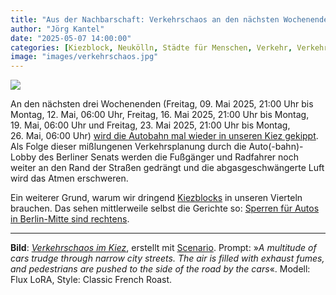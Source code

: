 ```yaml
---
title: "Aus der Nachbarschaft: Verkehrschaos an den nächsten Wochenenden"
author: "Jörg Kantel"
date: "2025-05-07 14:00:00"
categories: [Kiezblock, Neukölln, Städte für Menschen, Verkehr, Verkehrswende]
image: "images/verkehrschaos.jpg"
---
```


[![](images/verkehrschaos-b.jpg)](https://www.flickr.com/photos/schockwellenreiter/54503316748/)

An den nächsten drei Wochenenden (Freitag, 09.&nbsp;Mai&nbsp;2025, 21:00&nbsp;Uhr bis Montag, 12.&nbsp;Mai, 06:00&nbsp;Uhr, Freitag, 16.&nbsp;Mai&nbsp;2025, 21:00&nbsp;Uhr bis Montag, 19.&nbsp;Mai, 06:00&nbsp;Uhr und Freitag, 23.&nbsp;Mai&nbsp;2025, 21:00&nbsp;Uhr bis Montag, 26.&nbsp;Mai, 06:00&nbsp;Uhr) [wird die Autobahn mal wieder in unseren Kiez gekippt](https://viz.berlin.de/aktuelle-meldungen/vollsperrung-a100-fur-inbetriebnahme-des-16-bauabschnitts/). Als Folge dieser mißlungenen Verkehrsplanung durch die Auto(-bahn)-Lobby des Berliner Senats werden die Fußgänger und Radfahrer noch weiter an den Rand der Straßen gedrängt und die abgasgeschwängerte Luft wird das Atmen erschweren.

Ein weiterer Grund, warum wir dringend [Kiezblocks](https://kantel.github.io/#category=Kiezblock) in unseren Vierteln brauchen. Das sehen mittlerweile selbst die Gerichte so: [Sperren für Autos in Berlin-Mitte sind rechtens](https://www.rbb24.de/panorama/beitrag/2025/05/berlin-mitte-poller-autos-durchfahrtsverbot-fahrradstrasse-verwaltungsgericht-rechtens.htm).

---

**Bild**: *[Verkehrschaos im Kiez](https://www.flickr.com/photos/schockwellenreiter/54503316748/)*, erstellt mit [Scenario](http://cognitiones.kantel-chaos-team.de/technikgeschichte/rechnerundnetze/scenario.html). Prompt: »*A multitude of cars trudge through narrow city streets. The air is filled with exhaust fumes, and pedestrians are pushed to the side of the road by the cars*«. Modell: Flux LoRA, Style: Classic French Roast. 